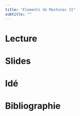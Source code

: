 ```yaml
---
title: "Elements de Machines II"
subtitle: ""
---
```


# Lecture


# Slides



# Idé


# Bibliographie

